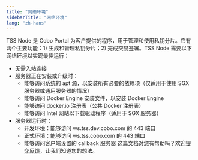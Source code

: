```yaml
---
title: "网络环境"
sidebarTitle: "网络环境"
lang: "zh-hans"
---
```


TSS Node 是 Cobo Portal 为客户提供的程序，用于管理和使用私钥分片。它有两个主要功能：1) 生成和管理私钥分片；2) 完成交易签署。TSS Node 需要以下网络环境以实现最佳运行：

- 无需入站连接
- 服务器正在安装或升级时：
  - 能够访问系统的 apt 源，以安装所有必要的依赖项（仅适用于使用 SGX 服务器或通用服务器的情况）
  - 能够访问 Docker Engine 安装文件，以安装 Docker Engine
  - 能够访问 docker.io 注册表（公共 Docker 注册表）
  - 能够访问 Intel 网站以下载驱动程序（适用于 SGX 服务器）
- 服务器运行时：
  - 开发环境：能够访问 ws.tss.dev.cobo.com 的 443 端口
  - 正式环境：能够访问 ws.tss.cobo.com 的 443 端口
  - 能够访问客户端设置的 callback 服务器 
<Tip>这篇文档对您有帮助吗？欢迎[提交反馈](https://forms.zohopublic.com/cobo/form/DocumentFeedbackForm/formperma/QvLOhxJv1_JMsJ-1dleZ8Itb_7rzN-LtgvsDdxosoVI?referrername=manuals)，让我们知道您的想法。</Tip>